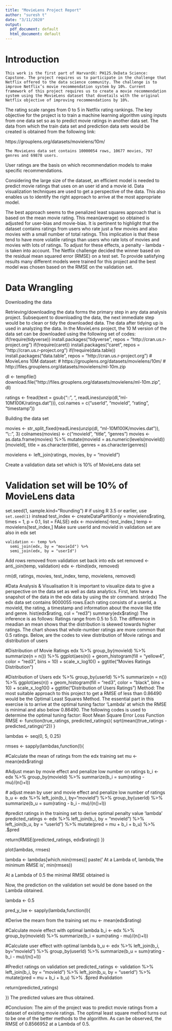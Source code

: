 ---
title: "MovieLens Project Report"
author: "suresh t"
date: "3/11/2020"
output:
  pdf_document: default
  html_document: default
---

# Introduction
	
	This work is the first part of HarvardX: PH125.9xData Science: Capstone. The project requires us to participate in the challenge that Netflix offered to the data science community. The challenge is to improve Netflix’s movie recommendation system by 10%. Current framework of this project requires us to create a movie recommendation system using the MovieLens dataset that dovetails with the original Netflix objective of improving recommendations by 10%.

The rating scale ranges from 0 to 5 in Netflix rating rankings. The key objective for the project is to train a machine learning algorithm using inputs from one data set so as to predict movie ratings in another data set. The data from which the train data set and prediction data sets would be created is obtained from the following link:
	
 https://grouplens.org/datasets/movielens/10m/

	The MovieLens data set contains 10000054 rows, 10677 movies, 797 genres and 69878 users.

User ratings are the basis on which recommendation models to make specific recommendations. 

Considering the large size of the dataset, an efficient model is needed to predict movie ratings that uses on an user id and a movie id. Data visualization techniques are used to get a perspective of the data. This also enables us to identify the right approach to arrive at the most appropriate model. 

The best approach seems to the penalized least squares approach that is based on the mean movie rating. This mean(average) so obtained is adjusted for user-bias and movie-bias. It is pertinent to highlight that the dataset contains ratings from users who rate just a few movies and also movies with a small number of total ratings. This implication is that these tend to have more volatile ratings than users who rate lots of movies and movies with lots of ratings. To adjust for these effects, a penalty - lambda - is taken into account. The Netflix challenge decided the winner based on the residual mean squared error (RMSE) on a test set. To provide satisfying results many different models were trained for this project and the best model was chosen based on the RMSE on the validation set.

# Data Wrangling

Downloading the data

Retrieving/downloading the data forms the primary step in any data analysis project. Subsequent to downloading the data, the next immediate step would be to clean or tidy the downloaded data. The data after tidying up is used in analyzing the data. 
In the MovieLens project, the 10 M version of the data set can be downloaded using the following set of codes:
if(!require(tidyverse)) install.packages("tidyverse", repos = "http://cran.us.r-project.org")
if(!require(caret)) install.packages("caret", repos = "http://cran.us.r-project.org")
if(!require(data.table)) install.packages("data.table", repos = "http://cran.us.r-project.org")
# MovieLens 10M dataset:
 # https://grouplens.org/datasets/movielens/10m/
 # http://files.grouplens.org/datasets/movielens/ml-10m.zip

dl <- tempfile()
 download.file("http://files.grouplens.org/datasets/movielens/ml-10m.zip", dl)

ratings <- fread(text = gsub("::", "\t", readLines(unzip(dl, "ml-10M100K/ratings.dat"))),
                 col.names = c("userId", "movieId", "rating", "timestamp"))

Building the data set

movies <- str_split_fixed(readLines(unzip(dl, "ml-10M100K/movies.dat")), "\\::", 3)
 colnames(movies) <- c("movieId", "title", "genres")
 movies <- as.data.frame(movies) %>% mutate(movieId = as.numeric(levels(movieId))[movieId],
                                            title = as.character(title),
                                            genres = as.character(genres))

movielens <- left_join(ratings, movies, by = "movieId")
  
Create a validation data set which is 10% of MovieLens data set

# Validation set will be 10% of MovieLens data
set.seed(1, sample.kind="Rounding")
# if using R 3.5 or earlier, use `set.seed(1)` instead
test_index <- createDataPartition(y = movielens$rating, times = 1, p = 0.1, list = FALSE)
 edx <- movielens[-test_index,]
 temp <- movielens[test_index,]
Make sure userId and movieId in validation set are also in edx set

	validation <- temp %>% 
      semi_join(edx, by = "movieId") %>%
      semi_join(edx, by = "userId")
	
Add rows removed from validation set back into edx set
removed <- anti_join(temp, validation)
 edx <- rbind(edx, removed)

rm(dl, ratings, movies, test_index, temp, movielens, removed)

#Data Analysis &  Visualisation
It is important to visualize data to give a perspective on the data set as well as data analytics. First, lets have a snapshot of the data in the edx data by using the str command.
str(edx)
The edx data set contains 9000055 rows.Each rating consists of a userId, a movieId, the rating, a timestamp and information about the movie like title and genre.
hist(edx$rating, col = "red3")
summary(edx$rating)
The inference is as follows:
Ratings range from 0.5 to 5.0. The difference in meadian an mean shows that the distribution is skewed towards higher ratings. The chart shows that whole-number ratings are more common that 0.5 ratings.
Below, are the codes to view distribution of Movie ratings and distribution of users

#Distribution of Movie Ratings
edx %>% group_by(movieId) %>% summarize(n = n()) %>%
  ggplot(aes(n)) + geom_histogram(fill = "yellow4", color = "red3", bins = 10) +
  scale_x_log10() + ggtitle("Movies Ratings Distribution")

#Distribution of Users
edx %>% group_by(userId) %>% summarize(n = n()) %>%
  ggplot(aes(n)) + geom_histogram(fill = "red3", color = "black", bins = 10) +
  scale_x_log10() + ggtitle("Distribution of Users Ratings")
Method:
The most suitable approach to this project to get a RMSE of less than 0.86490 would be the Optimal Least Squares Method.
The essential part in this exercise is to arrive at the optimal tuning factor ‘Lambda’ at which the RMSE is minimal and also below 0.86490. 
The following codes is used to determine the optimal tuning factor:
 Root Mean Square Error Loss Function
RMSE <- function(true_ratings, predicted_ratings){
        sqrt(mean((true_ratings - predicted_ratings)^2))
      }
      
lambdas <- seq(0, 5, 0.25)

rmses <- sapply(lambdas,function(l){
  
  #Calculate the mean of ratings from the edx training set
  mu <- mean(edx$rating)
  
  #Adjust mean by movie effect and penalize low number on ratings
  b_i <- edx %>% 
    group_by(movieId) %>%
    summarize(b_i = sum(rating - mu)/(n()+l))
  
  # adjust mean by user and movie effect and penalize low number of ratings
  b_u <- edx %>% 
    left_join(b_i, by="movieId") %>%
    group_by(userId) %>%
    summarize(b_u = sum(rating - b_i - mu)/(n()+l))
  
  #predict ratings in the training set to derive optimal penalty value 'lambda'
  predicted_ratings <- 
    edx %>% 
    left_join(b_i, by = "movieId") %>%
    left_join(b_u, by = "userId") %>%
    mutate(pred = mu + b_i + b_u) %>%
    .$pred
  
  return(RMSE(predicted_ratings, edx$rating))
})

plot(lambdas, rmses)

lambda <- lambdas[which.min(rmses)]
paste(' At a Lambda of, lambda,'the minimum RMSE is', min(rmses)) 

At a Lambda of 0.5 the minimal RMSE obtained is 

Now, the prediction on the validation set would be done based on the Lambda obtained.

lambda <- 0.5
      
pred_y_lse <- sapply(lambda,function(l){
  
  #Derive the mearn from the training set
  mu <- mean(edx$rating)
  
  #Calculate movie effect with optimal lambda
  b_i <- edx %>% 
    group_by(movieId) %>%
    summarize(b_i = sum(rating - mu)/(n()+l))
  
  #Calculate user effect with optimal lambda
  b_u <- edx %>% 
    left_join(b_i, by="movieId") %>%
    group_by(userId) %>%
    summarize(b_u = sum(rating - b_i - mu)/(n()+l))
  
  #Predict ratings on validation set
  predicted_ratings <- 
    validation %>% 
    left_join(b_i, by = "movieId") %>%
    left_join(b_u, by = "userId") %>%
    mutate(pred = mu + b_i + b_u) %>%
    .$pred #validation
  
  return(predicted_ratings)
  
})
The predicted values are thus obtained.

#Conclusion:
The aim of the project was to predict movie ratings from a dataset of existing movie ratings. The optimal least square method turns out to be one of the better methods to the algorithm. As can be observed, the RMSE of 0.8566952 at a Lambda of 0.5.
